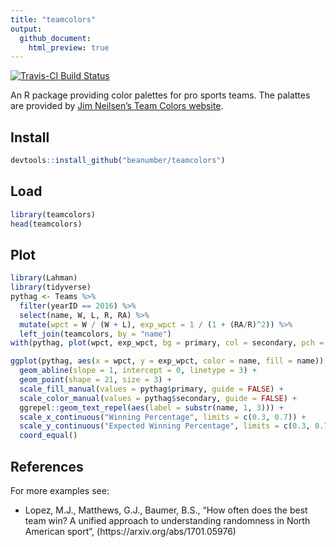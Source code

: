 ```yaml
---
title: "teamcolors"
output:
  github_document:
    html_preview: true
---
```


[![Travis-CI Build Status](https://travis-ci.org/beanumber/teamcolors.svg?branch=master)](https://travis-ci.org/beanumber/teamcolors)

An R package providing color palettes for pro sports teams. The palattes are provided by [Jim Neilsen's Team Colors website](http://jim-nielsen.com/teamcolors/). 

## Install

```r
devtools::install_github("beanumber/teamcolors")
```

## Load

```r
library(teamcolors)
head(teamcolors)
```

## Plot

```r
library(Lahman)
library(tidyverse)
pythag <- Teams %>%
  filter(yearID == 2016) %>%
  select(name, W, L, R, RA) %>%
  mutate(wpct = W / (W + L), exp_wpct = 1 / (1 + (RA/R)^2)) %>%
  left_join(teamcolors, by = "name")
with(pythag, plot(wpct, exp_wpct, bg = primary, col = secondary, pch = 21, cex = 3))
```

```r
ggplot(pythag, aes(x = wpct, y = exp_wpct, color = name, fill = name)) + 
  geom_abline(slope = 1, intercept = 0, linetype = 3) + 
  geom_point(shape = 21, size = 3) + 
  scale_fill_manual(values = pythag$primary, guide = FALSE) + 
  scale_color_manual(values = pythag$secondary, guide = FALSE) + 
  ggrepel::geom_text_repel(aes(label = substr(name, 1, 3))) + 
  scale_x_continuous("Winning Percentage", limits = c(0.3, 0.7)) + 
  scale_y_continuous("Expected Winning Percentage", limits = c(0.3, 0.7)) + 
  coord_equal()
```

## References

For more examples see: 

- Lopez, M.J., Matthews, G.J., Baumer, B.S., "How often does the best team win? A unified approach to understanding randomness in North American sport", (https://arxiv.org/abs/1701.05976)